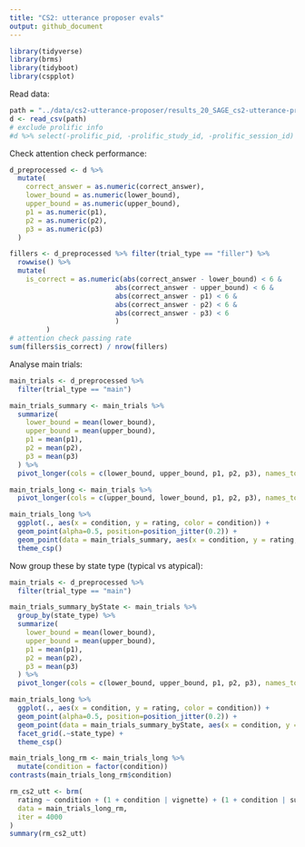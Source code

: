```yaml
---
title: "CS2: utterance proposer evals"
output: github_document
---
```


```r
library(tidyverse)
library(brms)
library(tidyboot)
library(cspplot)
```

Read data:
```r
path = "../data/cs2-utterance-proposer/results_20_SAGE_cs2-utterance-proposer-evals_full.csv"
d <- read_csv(path)
# exclude prolific info
#d %>% select(-prolific_pid, -prolific_study_id, -prolific_session_id) %>% write_csv(path)
```

Check attention check performance:
```r
d_preprocessed <- d %>%
  mutate(
    correct_answer = as.numeric(correct_answer),
    lower_bound = as.numeric(lower_bound),
    upper_bound = as.numeric(upper_bound),
    p1 = as.numeric(p1),
    p2 = as.numeric(p2),
    p3 = as.numeric(p3)
  )

fillers <- d_preprocessed %>% filter(trial_type == "filler") %>%
  rowwise() %>%
  mutate(
    is_correct = as.numeric(abs(correct_answer - lower_bound) < 6 &
                          abs(correct_answer - upper_bound) < 6 &
                          abs(correct_answer - p1) < 6 &
                          abs(correct_answer - p2) < 6 &
                          abs(correct_answer - p3) < 6
                          )
         )
# attention check passing rate
sum(fillers$is_correct) / nrow(fillers)
```

Analyse main trials:
```r
main_trials <- d_preprocessed %>%
  filter(trial_type == "main")

main_trials_summary <- main_trials %>%
  summarize(
    lower_bound = mean(lower_bound),
    upper_bound = mean(upper_bound),
    p1 = mean(p1),
    p2 = mean(p2),
    p3 = mean(p3)
  ) %>%
  pivot_longer(cols = c(lower_bound, upper_bound, p1, p2, p3), names_to = "condition", values_to = "rating")

main_trials_long <- main_trials %>%
  pivot_longer(cols = c(upper_bound, lower_bound, p1, p2, p3), names_to = "condition", values_to = "rating")

main_trials_long %>%
  ggplot(., aes(x = condition, y = rating, color = condition)) +
  geom_point(alpha=0.5, position=position_jitter(0.2)) +
  geom_point(data = main_trials_summary, aes(x = condition, y = rating, color = condition), size=5) +
  theme_csp()
```

Now group these by state type (typical vs atypical):
```r
main_trials <- d_preprocessed %>%
  filter(trial_type == "main")

main_trials_summary_byState <- main_trials %>%
  group_by(state_type) %>%
  summarize(
    lower_bound = mean(lower_bound),
    upper_bound = mean(upper_bound),
    p1 = mean(p1),
    p2 = mean(p2),
    p3 = mean(p3)
  ) %>%
  pivot_longer(cols = c(lower_bound, upper_bound, p1, p2, p3), names_to = "condition", values_to = "rating")

main_trials_long %>%
  ggplot(., aes(x = condition, y = rating, color = condition)) +
  geom_point(alpha=0.5, position=position_jitter(0.2)) +
  geom_point(data = main_trials_summary_byState, aes(x = condition, y = rating, color = condition), size=5) +
  facet_grid(.~state_type) +
  theme_csp()
```

```r
main_trials_long_rm <- main_trials_long %>%
  mutate(condition = factor(condition))
contrasts(main_trials_long_rm$condition)

rm_cs2_utt <- brm(
  rating ~ condition + (1 + condition | vignette) + (1 + condition | submission_id),
  data = main_trials_long_rm,
  iter = 4000
)
summary(rm_cs2_utt)
```